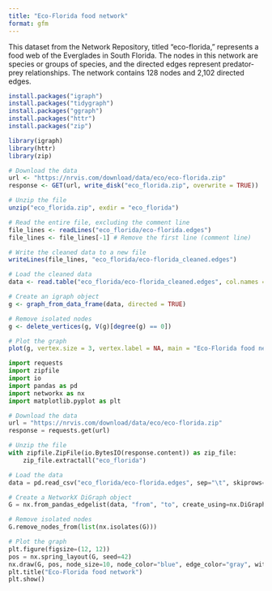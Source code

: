 ```yaml
---
title: "Eco-Florida food network"
format: gfm
---
```


This dataset from the Network Repository, titled "eco-florida," represents a food web of the Everglades in South Florida. The nodes in this network are species or groups of species, and the directed edges represent predator-prey relationships. The network contains 128 nodes and 2,102 directed edges.

```r
install.packages("igraph")
install.packages("tidygraph")
install.packages("ggraph")
install.packages("httr")
install.packages("zip")
```


```r
library(igraph)
library(httr)
library(zip)

# Download the data
url <- "https://nrvis.com/download/data/eco/eco-florida.zip"
response <- GET(url, write_disk("eco_florida.zip", overwrite = TRUE))

# Unzip the file
unzip("eco_florida.zip", exdir = "eco_florida")

# Read the entire file, excluding the comment line
file_lines <- readLines("eco_florida/eco-florida.edges")
file_lines <- file_lines[-1] # Remove the first line (comment line)

# Write the cleaned data to a new file
writeLines(file_lines, "eco_florida/eco-florida_cleaned.edges")

# Load the cleaned data
data <- read.table("eco_florida/eco-florida_cleaned.edges", col.names = c("from", "to"), row.names = NULL)

# Create an igraph object
g <- graph_from_data_frame(data, directed = TRUE)

# Remove isolated nodes
g <- delete_vertices(g, V(g)[degree(g) == 0])

# Plot the graph
plot(g, vertex.size = 3, vertex.label = NA, main = "Eco-Florida food network")
```



```python
import requests
import zipfile
import io
import pandas as pd
import networkx as nx
import matplotlib.pyplot as plt

# Download the data
url = "https://nrvis.com/download/data/eco/eco-florida.zip"
response = requests.get(url)

# Unzip the file
with zipfile.ZipFile(io.BytesIO(response.content)) as zip_file:
    zip_file.extractall("eco_florida")

# Load the data
data = pd.read_csv("eco_florida/eco-florida.edges", sep="\t", skiprows=1, names=["from", "to"])

# Create a NetworkX DiGraph object
G = nx.from_pandas_edgelist(data, "from", "to", create_using=nx.DiGraph())

# Remove isolated nodes
G.remove_nodes_from(list(nx.isolates(G)))

# Plot the graph
plt.figure(figsize=(12, 12))
pos = nx.spring_layout(G, seed=42)
nx.draw(G, pos, node_size=10, node_color="blue", edge_color="gray", with_labels=False)
plt.title("Eco-Florida food network")
plt.show()
```

